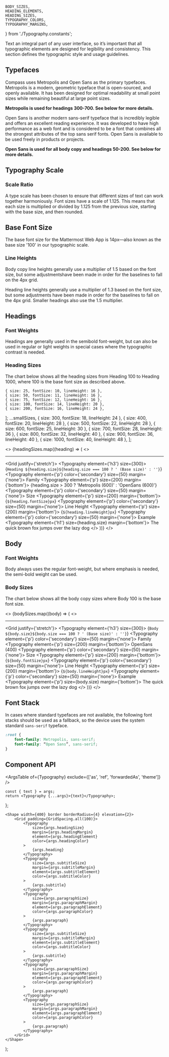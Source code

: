 

    BODY_SIZES,
    HEADING_ELEMENTS,
    HEADING_SIZES,
    TYPOGRAPHY_COLORS,
    TYPOGRAPHY_MARGINS,
} from './Typography.constants';

<Meta component={Typography} title="Foundations/Typography" />

<Title>Typography</Title>

<Subtitle>
    Text an integral part of any user interface, so it’s important that all typographic elements are
    designed for legibility and consistency. This section defines the typographic style and usage
    guidelines.
</Subtitle>

## Typefaces

Compass uses Metropolis and Open Sans as the primary typefaces. Metropolis is a modern, geometric typeface that is
open-sourced, and openly available. It has been designed for optimal readability at small point sizes while remaining
beautiful at large point sizes.

**Metropolis is used for headings 300-700. See below for more details.**

Open Sans is another modern sans-serif typeface that is incredibly legible and offers an excellent reading experience.
It was developed to have high performance as a web font and is considered to be a font that combines all the
strongest attributes of the top sans serif fonts. Open Sans is available to be used freely in products or projects.

**Open Sans is used for all body copy and headings 50-200. See below for more details.**

## Typography Scale

### Scale Ratio

A type scale has been chosen to ensure that different sizes of text can work together harmoniously. Font sizes have a
scale of 1.125. This means that each size is multiplied or divided by 1.125 from the previous size, starting with the
base size, and then rounded.

## Base Font Size

The base font size for the Mattermost Web App is 14px—also known as the base size '100' in our typographic scale.

### Line Heights

Body copy line heights generally use a multiplier of 1.5 based on the font size, but some adjustmentshave been made
in order for the baselines to fall on the 4px grid.

Heading line heights generally use a multiplier of 1.3 based on the font size, but some adjustments have been made in
order for the baselines to fall on the 4px grid. Smaller headings also use the 1.5 multiplier.

## Headings

### Font Weights

Headings are generally used in the semibold font-weight, but can also be used in regular or light weights in special
cases where the typographic contrast is needed.

### Heading Sizes

The chart below shows all the heading sizes from Heading 100 to Heading 1000, where 100 is the base font size as
described above.

    { size: 25, fontSize: 10, lineHeight: 16 },
    { size: 50, fontSize: 11, lineHeight: 16 },
    { size: 75, fontSize: 12, lineHeight: 16 },
    { size: 100, fontSize: 14, lineHeight: 20 },
    { size: 200, fontSize: 16, lineHeight: 24 },
];
    ...smallSizes,
    { size: 300, fontSize: 18, lineHeight: 24 },
    { size: 400, fontSize: 20, lineHeight: 28 },
    { size: 500, fontSize: 22, lineHeight: 28 },
    { size: 600, fontSize: 25, lineHeight: 30 },
    { size: 700, fontSize: 28, lineHeight: 36 },
    { size: 800, fontSize: 32, lineHeight: 40 },
    { size: 900, fontSize: 36, lineHeight: 40 },
    { size: 1000, fontSize: 40, lineHeight: 48 },
];


<>
    {headingSizes.map((heading) => (
        <>
            <hr />
            <Grid justify={'stretch'}>
                <Grid row>
                    <Typography element={'h3'} size={300}>
                        {`Heading ${heading.size}${heading.size === 100 ? ' (Base size)' : ''}`}
                    </Typography>
                </Grid>
                <Grid row>
                    <Grid flex={3}>
                        <Typography element={'p'} color={'secondary'} size={50} margin={'none'}>
                            Family
                        </Typography>
                        <Typography element={'p'} size={200} margin={'bottom'}>
                            {heading.size > 300 ? 'Metropolis (600)' : 'OpenSans (600)'}
                        </Typography>
                    </Grid>
                    <Grid flex={2}>
                        <Typography element={'p'} color={'secondary'} size={50} margin={'none'}>
                            Size
                        </Typography>
                        <Typography element={'p'} size={200} margin={'bottom'}>
                            {`${heading.fontSize}px`}
                        </Typography>
                    </Grid>
                    <Grid flex={2}>
                        <Typography element={'p'} color={'secondary'} size={50} margin={'none'}>
                            Line Height
                        </Typography>
                        <Typography element={'p'} size={200} margin={'bottom'}>
                            {`${heading.lineHeight}px`}
                        </Typography>
                    </Grid>
                    <Grid flex={6}>
                        <Typography element={'p'} color={'secondary'} size={50} margin={'none'}>
                            Example
                        </Typography>
                        <Typography element={'h1'} size={heading.size} margin={'bottom'}>
                            The quick brown fox jumps over the lazy dog
                        </Typography>
                    </Grid>
                </Grid>
            </Grid>
        </>
    ))}
</>

## Body

### Font Weights

Body always uses the regular font-weight, but where emphasis is needed, the semi-bold weight can be used.

### Body Sizes

The chart below shows all the body copy sizes where Body 100 is the base font size.

<>
    {bodySizes.map((body) => (
        <>
            <hr />
            <Grid justify={'stretch'}>
                <Grid row>
                    <Typography element={'h3'} size={300}>
                        {`Body ${body.size}${body.size === 100 ? ' (Base size)' : ''}`}
                    </Typography>
                </Grid>
                <Grid row>
                    <Grid flex={3}>
                        <Typography element={'p'} color={'secondary'} size={50} margin={'none'}>
                            Family
                        </Typography>
                        <Typography element={'p'} size={200} margin={'bottom'}>
                            OpenSans (400)
                        </Typography>
                    </Grid>
                    <Grid flex={2}>
                        <Typography element={'p'} color={'secondary'} size={50} margin={'none'}>
                            Size
                        </Typography>
                        <Typography element={'p'} size={200} margin={'bottom'}>
                            {`${body.fontSize}px`}
                        </Typography>
                    </Grid>
                    <Grid flex={2}>
                        <Typography element={'p'} color={'secondary'} size={50} margin={'none'}>
                            Line Height
                        </Typography>
                        <Typography element={'p'} size={200} margin={'bottom'}>
                            {`${body.lineHeight}px`}
                        </Typography>
                    </Grid>
                    <Grid flex={6}>
                        <Typography element={'p'} color={'secondary'} size={50} margin={'none'}>
                            Example
                        </Typography>
                        <Typography element={'p'} size={body.size} margin={'bottom'}>
                            The quick brown fox jumps over the lazy dog
                        </Typography>
                    </Grid>
                </Grid>
            </Grid>
        </>
    ))}
</>

## Font Stack

In cases where standard typefaces are not available, the following font stacks should be used as a fallback, so the
device uses the system standard `sans-serif` typeface.

```css
:root {
    font-family: Metropolis, sans-serif;
    font-family: “Open Sans”, sans-serif;
}
```

## Component API

<ArgsTable of={Typography} exclude={['as', 'ref', 'forwardedAs', 'theme']} />

    const { text } = args;
    return <Typography {...args}>{text}</Typography>;
};

    <Shape width={400} border borderRadius={4} elevation={2}>
        <Grid padding={GridSpacing.all(100)}>
            <Typography
                size={args.headingSize}
                margin={args.headingMargin}
                element={args.headingElement}
                color={args.headingColor}
            >
                {args.heading}
            </Typography>
            <Typography
                size={args.subtitleSize}
                margin={args.subtitleMargin}
                element={args.subtitleElement}
                color={args.subtitleColor}
            >
                {args.subtitle}
            </Typography>
            <Typography
                size={args.paragraphSize}
                margin={args.paragraphMargin}
                element={args.paragraphElement}
                color={args.paragraphColor}
            >
                {args.paragraph}
            </Typography>
            <Typography
                size={args.subtitleSize}
                margin={args.subtitleMargin}
                element={args.subtitleElement}
                color={args.subtitleColor}
            >
                {args.subtitle}
            </Typography>
            <Typography
                size={args.paragraphSize}
                margin={args.paragraphMargin}
                element={args.paragraphElement}
                color={args.paragraphColor}
            >
                {args.paragraph}
            </Typography>
            <Typography
                size={args.paragraphSize}
                margin={args.paragraphMargin}
                element={args.paragraphElement}
                color={args.paragraphColor}
            >
                {args.paragraph}
            </Typography>
        </Grid>
    </Shape>
);

<Canvas hidden>
    <Story
        name="Headings"
        args={{
            element: 'h1',
            color: 'primary',
            size: 700,
            text: 'Lorem ipsum dolor sit amet consetetur ...',
        }}
    >
        {Template.bind({})}
    </Story>
    <Story
        name="Paragraph"
        args={{
            element: 'p',
            color: 'primary',
            size: 200,
            text: 'Lorem ipsum dolor sit amet consetetur ...',
        }}
    >
        {Template.bind({})}
    </Story>
    <Story
        name="Text-Section"
        argTypes={{
            heading: { table: { disable: true } },
            headingSize: { control: { type: 'select', options: HEADING_SIZES } },
            headingElement: { control: { type: 'select', options: HEADING_ELEMENTS } },
            headingMargin: { control: { type: 'radio', options: TYPOGRAPHY_MARGINS } },
            headingColor: { control: { type: 'radio', options: TYPOGRAPHY_COLORS } },
            subtitle: { table: { disable: true } },
            subtitleSize: { control: { type: 'select', options: HEADING_SIZES } },
            subtitleElement: { table: { disable: true } },
            subtitleMargin: { control: { type: 'radio', options: TYPOGRAPHY_MARGINS } },
            subtitleColor: { control: { type: 'radio', options: TYPOGRAPHY_COLORS } },
            paragraph: { table: { disable: true } },
            paragraphSize: { control: { type: 'select', options: BODY_SIZES } },
            paragraphElement: { table: { disable: true } },
            paragraphMargin: { control: { type: 'radio', options: TYPOGRAPHY_MARGINS } },
            paragraphColor: { control: { type: 'radio', options: TYPOGRAPHY_COLORS } },
        }}
        args={{
            heading: 'Lorem ipsum dolor sit amet',
            headingSize: 500,
            headingElement: 'h2',
            headingMargin: 'both',
            headingColor: 'primary',
            subtitle:
                'Lorem ipsum dolor sit amet, consetetur sadipscing elitr, sed diam nonumy eirmod tempor invidunt ut labore et dolore magna aliquyam erat, sed diam voluptua.',
            subtitleSize: 300,
            subtitleElement: 'h6',
            subtitleMargin: 'both',
            subtitleColor: 'primary',
            paragraph:
                'Lorem ipsum dolor sit amet, consetetur sadipscing elitr, sed diam nonumy eirmod tempor invidunt ut labore et dolore magna aliquyam erat, sed diam voluptua. At vero eos et accusam et justo duo dolores et ea rebum. Stet clita kasd gubergren, no sea takimata sanctus est Lorem ipsum dolor sit amet. Lorem ipsum dolor sit amet, consetetur sadipscing elitr, sed diam nonumy eirmod tempor invidunt ut labore et dolore magna aliquyam erat, sed diam voluptua. At vero eos et accusam et justo duo dolores et ea rebum. Stet clita kasd gubergren, no sea takimata sanctus est Lorem ipsum dolor sit amet.',
            paragraphSize: 100,
            paragraphElement: 'p',
            paragraphMargin: 'both',
            paragraphColor: 'primary',
        }}
    >
        {ParagraphTemplate.bind({})}
    </Story>
</Canvas>
